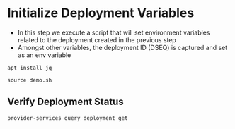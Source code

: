 # Initialize Deployment Variables



* In this step we execute a script that will set environment variables related to the deployment created in the previous step
* Amongst other variables, the deployment ID (DSEQ) is captured and set as an env variable

```
apt install jq

source demo.sh
```

## Verify Deployment Status

```
provider-services query deployment get
```
